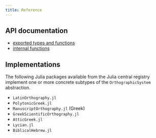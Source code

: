```yaml
---
title: Reference
---
```



## API documentation

- [exported types and functions](./apis.qmd)
- [internal functions](./internals.qmd)

## Implementations

The following Julia packages available from the Julia central registry implement one or more concrete subtypes of the `OrthographicSystem` abstraction.

- `LatinOrthography.jl`
- `PolytonicGreek.jl`
- `ManuscriptOrthography.jl` (Greek)
- `GreekScientificOrthography.jl`
- `AtticGreek.jl`
- `Lycian.jl`
- `BiblicalHebrew.jl`
